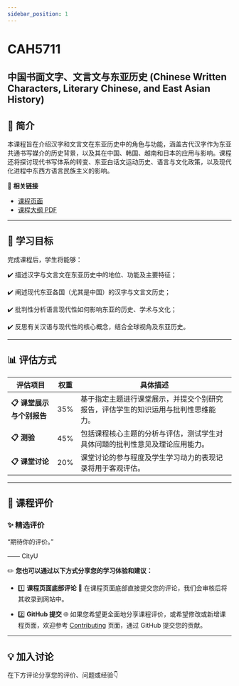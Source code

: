 ```yaml
---
sidebar_position: 1
---
```


# CAH5711
## 中国书面文字、文言文与东亚历史 (Chinese Written Characters, Literary Chinese, and East Asian History)

## **📘 简介**
本课程旨在介绍汉字和文言文在东亚历史中的角色与功能，涵盖古代汉字作为东亚共通书写媒介的历史背景，以及其在中国、韩国、越南和日本的应用与影响。课程还将探讨现代书写体系的转变、东亚白话文运动历史、语言与文化政策，以及现代化进程中东西方语言民族主义的影响。

🔗 **相关链接**
- [课程页面](https://www.cityu.edu.hk/catalogue/pg/202425/course/CAH5711.htm)
- [课程大纲 PDF](https://www.cityu.edu.hk/catalogue/pg/202425/course/CAH5711.pdf)

---

## **🎯 学习目标**

完成课程后，学生将能够：

✔️ 描述汉字与文言文在东亚历史中的地位、功能及主要特征；

✔️ 阐述现代东亚各国（尤其是中国）的汉字与文言文历史；

✔️ 批判性分析语言现代性如何影响东亚的历史、学术与文化；

✔️ 反思有关汉语与现代性的核心概念，结合全球视角及东亚历史。

---

## **📊 评估方式**

| **评估项目**               | **权重** | **具体描述**                                                                                       |
|---------------------------|---------|---------------------------------------------------------------------------------------------------|
| **📋 课堂展示与个别报告**    | 35%     | 基于指定主题进行课堂展示，并提交个别研究报告，评估学生的知识运用与批判性思维能力。                                                       |
| **📋 测验**               | 45%     | 包括课程核心主题的分析与评估，测试学生对具体问题的批判性意见及理论应用能力。                                                               |
| **📋 课堂讨论**           | 20%     | 课堂讨论的参与程度及学生学习动力的表现记录将用于客观评估。                                               |

---

## **💬 课程评价**

### ✨ **精选评价**
<div className={commentStyles.commentBox}>
    <p className={commentStyles.commentText}>
        “期待你的评价。”
    </p>
    <p className={commentStyles.commentAuthor}>—— CityU</p>
</div>

✏️ **您也可以通过以下方式分享您的学习体验和建议：**

- 1️⃣ **课程页面底部评论**
💬 在课程页面底部直接提交您的评论，我们会审核后将其收录到网站中。

- 2️⃣ **GitHub 提交**
🌐 如果您希望更全面地分享课程评价，或希望修改或新增课程页面，欢迎参考 [Contributing](/contributing) 页面，通过 GitHub 提交您的贡献。

---

## **💡 加入讨论**

在下方评论分享您的评价、问题或经验👇
<Utterances />
